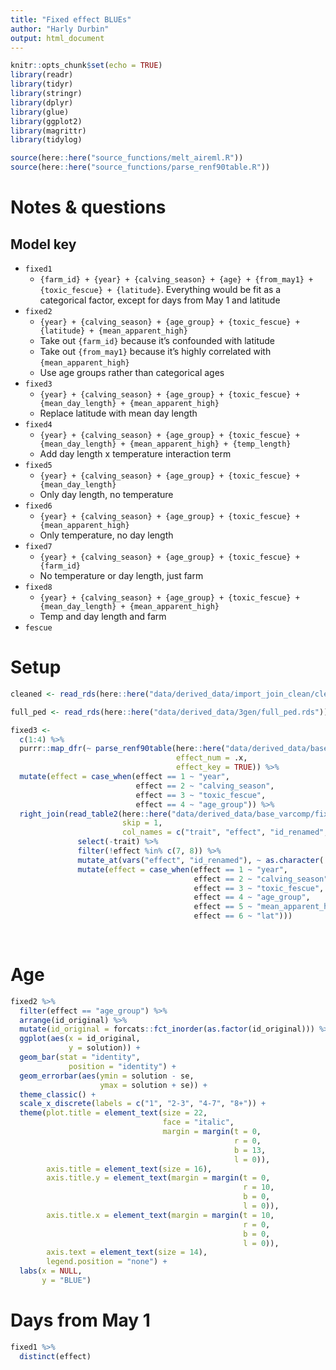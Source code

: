 ```yaml
---
title: "Fixed effect BLUEs"
author: "Harly Durbin"
output: html_document
---
```


```r
knitr::opts_chunk$set(echo = TRUE)
library(readr)
library(tidyr)
library(stringr)
library(dplyr)
library(glue)
library(ggplot2)
library(magrittr)
library(tidylog)

source(here::here("source_functions/melt_aireml.R"))
source(here::here("source_functions/parse_renf90table.R"))

```

# Notes & questions

## Model key

* `fixed1`
    + `{farm_id} + {year} + {calving_season} + {age} + {from_may1} + {toxic_fescue} + {latitude}`. Everything would be fit as a categorical factor, except for days from May 1 and latitude
* `fixed2`
    + `{year} + {calving_season} + {age_group} + {toxic_fescue} + {latitude} + {mean_apparent_high}`
    + Take out `{farm_id}` because it's confounded with latitude
    + Take out `{from_may1}` because it's highly correlated with `{mean_apparent_high}`
    + Use age groups rather than categorical ages
* `fixed3`
    + `{year} + {calving_season} + {age_group} + {toxic_fescue} + {mean_day_length} + {mean_apparent_high}`
    + Replace latitude with mean day length
* `fixed4`
    + `{year} + {calving_season} + {age_group} + {toxic_fescue} + {mean_day_length} + {mean_apparent_high} + {temp_length}`
    + Add day length x temperature interaction term
* `fixed5`
    + `{year} + {calving_season} + {age_group} + {toxic_fescue} + {mean_day_length}`
    + Only day length, no temperature
* `fixed6`
    + `{year} + {calving_season} + {age_group} + {toxic_fescue} + {mean_apparent_high}`
    + Only temperature, no day length
* `fixed7`
    + `{year} + {calving_season} + {age_group} + {toxic_fescue} + {farm_id}`
    + No temperature or day length, just farm
* `fixed8`
    + `{year} + {calving_season} + {age_group} + {toxic_fescue} + {mean_day_length} + {mean_apparent_high}`
    + Temp and day length and farm
* `fescue`

# Setup 

```r
cleaned <- read_rds(here::here("data/derived_data/import_join_clean/cleaned.rds"))
```

```r
full_ped <- read_rds(here::here("data/derived_data/3gen/full_ped.rds"))
```

```r
fixed3 <-
  c(1:4) %>% 
  purrr::map_dfr(~ parse_renf90table(here::here("data/derived_data/base_varcomp/fixed2/renf90.tables"),
                                     effect_num = .x,
                                     effect_key = TRUE)) %>% 
  mutate(effect = case_when(effect == 1 ~ "year",
                            effect == 2 ~ "calving_season",
                            effect == 3 ~ "toxic_fescue",
                            effect == 4 ~ "age_group")) %>% 
  right_join(read_table2(here::here("data/derived_data/base_varcomp/fixed2/solutions"),
                         skip = 1,
                         col_names = c("trait", "effect", "id_renamed", "solution", "se")) %>%
               select(-trait) %>% 
               filter(!effect %in% c(7, 8)) %>% 
               mutate_at(vars("effect", "id_renamed"), ~ as.character(.)) %>% 
               mutate(effect = case_when(effect == 1 ~ "year",
                                         effect == 2 ~ "calving_season",
                                         effect == 3 ~ "toxic_fescue",
                                         effect == 4 ~ "age_group",
                                         effect == 5 ~ "mean_apparent_high",
                                         effect == 6 ~ "lat")))
  
  
```

# Age

```r
fixed2 %>% 
  filter(effect == "age_group") %>% 
  arrange(id_original) %>% 
  mutate(id_original = forcats::fct_inorder(as.factor(id_original))) %>% 
  ggplot(aes(x = id_original,
             y = solution)) +
  geom_bar(stat = "identity",
             position = "identity") +
  geom_errorbar(aes(ymin = solution - se,
                    ymax = solution + se)) +
  theme_classic() +
  scale_x_discrete(labels = c("1", "2-3", "4-7", "8+")) +
  theme(plot.title = element_text(size = 22,
                                  face = "italic",
                                  margin = margin(t = 0,
                                                  r = 0,
                                                  b = 13,
                                                  l = 0)),
        axis.title = element_text(size = 16),
        axis.title.y = element_text(margin = margin(t = 0,
                                                    r = 10,
                                                    b = 0,
                                                    l = 0)),
        axis.title.x = element_text(margin = margin(t = 10,
                                                    r = 0,
                                                    b = 0,
                                                    l = 0)),
        axis.text = element_text(size = 14),
        legend.position = "none") +
  labs(x = NULL,
       y = "BLUE")
```

# Days from May 1

```r
fixed1 %>% 
  distinct(effect)
```

